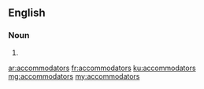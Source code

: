 ==English==

===Noun===
{{head|en}}

# {{plural of|accommodator}}

[[ar:accommodators]]
[[fr:accommodators]]
[[ku:accommodators]]
[[mg:accommodators]]
[[my:accommodators]]
